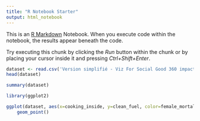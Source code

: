 ```yaml
---
title: "R Notebook Starter"
output: html_notebook
---
```


This is an [R Markdown](http://rmarkdown.rstudio.com) Notebook. When you execute code within the notebook, the results appear beneath the code. 

Try executing this chunk by clicking the *Run* button within the chunk or by placing your cursor inside it and pressing *Ctrl+Shift+Enter*. 


```r
dataset <- read.csv('Version simplifié - Viz For Social Good 360 impact data.csv')
head(dataset)
```

```r
summary(dataset)
```

```r
library(ggplot2)

ggplot(dataset, aes(x=cooking_inside, y=clean_fuel, color=female_mortality_air_pollution)) + 
    geom_point()
```
